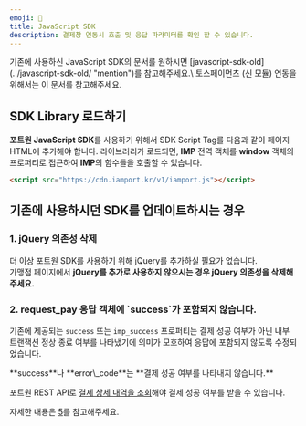 ```yaml
---
emoji: 🔖
title: JavaScript SDK
description: 결제창 연동시 호출 및 응답 파라미터를 확인 할 수 있습니다.
---
```





<Hint style="info">
기존에 사용하신 JavaScript SDK의 문서를 원하시면 [javascript-sdk-old](../javascript-sdk-old/ "mention")를 참고해주세요.\
토스페이먼츠 (신 모듈) 연동을 위해서는 이 문서를 참고해주세요.

</Hint>

## SDK Library 로드하기 <a href="#sdk-library" id="sdk-library"></a>

**포트원 JavaScript SDK**를 사용하기 위해서 SDK Script Tag를 다음과 같이 페이지 HTML에 추가해야 합니다. 라이브러리가 로드되면, **IMP** 전역 객체를 **window** 객체의 프로퍼티로 접근하여 **IMP**의 함수들을 호출할 수 있습니다.

```html title="HTML"
<script src="https://cdn.iamport.kr/v1/iamport.js"></script>
```


## 기존에 사용하시던 SDK를 업데이트하시는 경우

### 1. jQuery 의존성 삭제

더 이상 포트원 SDK를 사용하기 위해 jQuery를 추가하실 필요가 없습니다.\
가맹점 페이지에서 **jQuery를 추가로 사용하지 않으시는 경우 jQuery 의존성을 삭제해주세요.**

### **2. request\_pay 응답 객체에 \`success\`가 포함되지 않습니다.**

기존에 제공되는 `success` 또는 `imp_success` 프로퍼티는 결제 성공 여부가 아닌 내부 트랜잭션 정상 종료 여부를 나타냈기에 의미가 모호하여 응답에 포함되지 않도록 수정되었습니다.

<Hint style="danger">
**success**나 **error\_code**는 **결제 성공 여부를 나타내지 않습니다.**

포트원 REST API로 [결제 상세 내역을 조회](../../api/api-1/api-7.md)해야 결제 성공 여부를 받을 수 있습니다.

자세한 내용은 [5](../../auth/guide/5/ "mention")를 참고해주세요.

</Hint>
